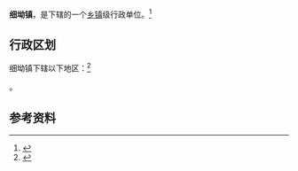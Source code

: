 {{中国乡级行政区|44/16/22/126/000}}

'''细坳镇'''，是{{PRC admin/fullname|44/16/22/126/000|3}}下辖的一个[[乡镇|乡镇]]级行政单位。<ref>{{PRC admin/ref sgc|{{PRC admin/parent|44/16/22/126/000}}}}</ref>

== 行政区划 ==

细坳镇下辖以下地区：<ref>{{PRC admin/ref sgc|44/16/22/126/000}}</ref>

{{PRC admin/children|44/16/22/126/000}}。

== 参考资料 ==

{{reflist}}

{{行政区划小作品}}
{{PRC admin/navcat|44/16/22/126/000}}